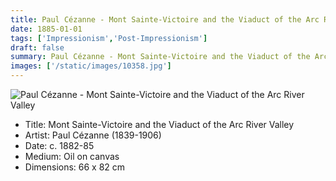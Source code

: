 ```yaml
---
title: Paul Cézanne - Mont Sainte-Victoire and the Viaduct of the Arc River Valley
date: 1885-01-01
tags: ['Impressionism','Post-Impressionism']
draft: false
summary: Paul Cézanne - Mont Sainte-Victoire and the Viaduct of the Arc River Valley
images: ['/static/images/10358.jpg']
---
```


![Paul Cézanne - Mont Sainte-Victoire and the Viaduct of the Arc River Valley](/static/images/10358.jpg)

* Title: Mont Sainte-Victoire and the Viaduct of the Arc River Valley
* Artist: Paul Cézanne (1839-1906)
* Date: c. 1882-85
* Medium: Oil on canvas
* Dimensions: 66 x 82 cm


